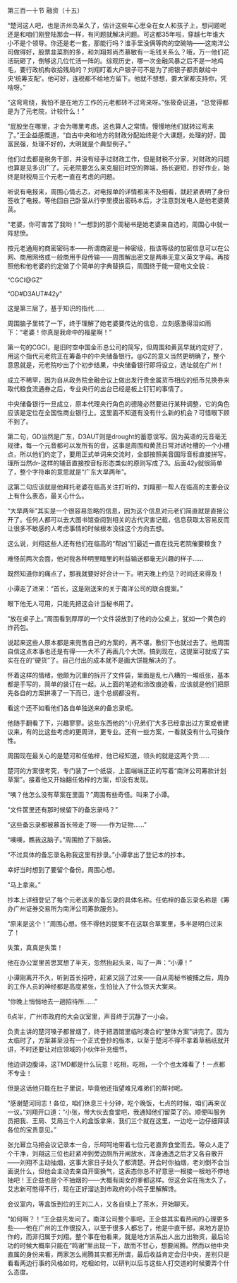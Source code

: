 

第三百一十节 融资（十五）

“楚河这人吧，也是济州岛呆久了，估计这些年心思全在女人和孩子上，想问题呢还是和咱们刚登陆那会一样，有问题就解决问题。可这都35年啦，穿越七年谁大小不是个领导。你还是老一套，那能行吗？谁手里没俩等肉的空碗呐――这南洋公司做得好，股票韭菜割的多，和刘翔郑尚杰慕敏有一毛钱关系么？哦，万一他们花活玩砸了，倒够这几位忙活一阵的。综观历史，哪一次金融风暴之后不是一地鸡毛，要行政机构收拾残局的？刘翔盯着大户银子可不是为了把银子都贡献给中央‘统筹支配’。他可好，连税都不给地方留下。他就不想想，要大家都支持你，凭啥呀。”

“这弯弯绕，我怕不是在地方工作的元老都转不过弯来呀。”张筱奇说道，“总觉得都是为了元老院，计较什么！”

“屁股坐在哪里，才会为哪里考虑。这也算人之常情。慢慢地他们就转过弯来了。”王企益感慨道，“自古中央和地方的财政分配始终是个大课题，处理的好，国富民强，处理不好的，大明就是个典型例子。”

他们过去都是税务干部，并没有经手过财政工作，但是财税不分家，对财政的问题也算是见多识广了。元老院要怎么来克服旧时空的弊端，扬长避短，抄好作业，始终是财税局三个元老一直在考虑的问题。

听说有电报来，周围心情忐忑，对电报单的详情都来不及细看，就赶紧表明了身份签收了电报。等他回自己卧室从行李里摸出密码本后，才注意到发电人是他老婆黄芪。

“老婆，你可害苦了我哟！”一想到的那个周秘书是她老婆亲自选的，周围心中就一阵悲愤。

按元老通用的商密密码本――所谓商密是一种密级，指该等级的加密信息可以在公网、商用网络或一般商用手段传输――周围解出密文是两串无意义英文字母。再按照他和他老婆的约定做了个简单的字典替换后，周围终于能一窥电文全貌：

“CGCI@GZ”

“GD#D3AUT#42y”

这是第三层了，基于知识的指代……

周围脑子里转了一下，终于理解了她老婆要传达的信息，立刻感激得泪如雨下：“老婆！你真是我命中的福星啊！”

第一句的CGCI，是旧时空中国金币总公司的简写，但周围和黄芪早就约定好了，用这个指代元老院正在筹备中的中央储备银行。@GZ的意义当然更明确了，整个意思就是，元老院吵出了个初步结果，中央储备银行即将设立，选址就在广州！

成立不稀罕，因为自从政务院金融会议上做出发行贵金属货币相应的纸币兑换券来取代粮食流通券之后，专业央行的出台已经是板上钉钉的事情了。

中央储备银行一旦成立，原本代理央行角色的德隆必然要进行某种调整，它的角色应该是定位在全国性商业银行上。这里面不知道有没有什么新的机会？可惜眼下顾不到了。

第二句，GD当然是广东，D3AUT则是drought的蓄意误写。因为英语的元音毫无规律，每一个元音都可以发所有的音，这事是周围和黄芪日常对话吐槽的一个小槽点，所以他们约定了，要用正式单词来交流时，全部按照美音国际音标直接拼写，理所当然dr-这样的辅音直接按音标形态类似的原则写成了3。后面42y就很简单了，整个字符串的意思就是“广东大旱两年”。

这第二句应该就是他拜托老婆在临高关注打听的，刘翔那一帮人在临高的主要会议上有什么表态，最关心什么。

“大旱两年”其实是一个很容易忽略的信息，因为这个信息对元老们简直就是直接公开了。任何人都可以去大图书馆查阅到相关的古代灾害记载，信息获取太容易反而让很多不敏感的人考虑事情的时候根本没往这个方向去想。

这么说，刘翔这些人还有他们在临高的“帮凶”们最近一直在找元老院催要粮食？

难怪前两次会面，他对我各种明里暗里的利益输送都毫无兴趣的样子……

既然知道你的痛点了，那我就要好好合计一下。明天晚上约见？时间还来得及！

小谭走了进来：“首长，这是刚送来的关于南洋公司的联合提案。”

眼下他无人可用，只能先把这会计当秘书用了。

“放在桌子上。”周围看到厚厚的一个文件袋放到了他的办公桌上，犹如一个黄色的炸药包。

说起来这些人原本都是来兜售自己的方案的，再不堪，敷衍下也就过去了。他周围自信这点本事也还是有得――大不了再画几个大饼。搞到现在，这提案可就成了实实在在的“硬货”了。自己付出的成本就不是画大饼能解决的了。

怀着这样的情绪，他颇为沉重的拆开了文件袋，里面是乱七八糟的一堆纸张，基本都是手写的，简单的装订在一起。从上面的笔迹和涂改痕迹看，应该就是他们把原先各自的方案拼凑了一下而已，连个总纲都没有。

看这个还不如看他们各自单独送来的备忘录呢。

他随手翻看了下，兴趣寥寥。这些东西他的“小兄弟们”大多已经拿出过方案或者建议来，有的比这些考虑的更周详，更专业。还有一些方案，一看就没有什么可操作性。

周围现在最关心的是楚河和任佑梓，他已经知道，领头的就是这两个货……

楚河的方案很考究，专门装了一个纸袋，上面端端正正的写着“南洋公司筹款计划草案”。接着他又开始翻任佑梓的方案，却没有发现。

“咦？他怎么没有草案在里面？”周围有些奇怪。叫来了小谭。

“文件筐里还有那时候留下的备忘录吗？”

“这些备忘录都被慕首长带走了呀――作为证物……”

“噢噢，瞧我这脑子。”周围拍了下脑袋。

“不过具体的备忘录名称我这里有抄录。”小谭拿出了登记本的抄本。

幸好当时想到了要留个备份。周围心想。

“马上拿来。”

抄本上详细登记了每个元老送来的备忘录的具体名称。任佑梓的备忘录名称是《筹办广州证券交易所为南洋公司筹款服务》。

“原来是这个！”周围心想。怪不得他的提案不在这联合草案里，多半是明白过来了！

失策，真真是失策！

他在办公室里苦思冥想了半天，忽然抬起头来，叫了一声：“小谭！”

小谭刚离开不久，听到首长招呼，赶紧又回了过来――自从周秘书被捕之后，周办的工作人员的神经都是高度紧张，生怕扯入了什么惊天大案来。

“你晚上悄悄地去一趟招待所……”

6点半，广州市政府的大会议室里，声音终于沉静了一小会。

负责主讲的楚河嗓子都冒烟了，终于把酒馆里临时凑合的“整体方案”讲完了。因为太临时了，方案甚至没有一个正式誊抄的版本，以至于楚河不得不拿着草稿纸就开讲，不时还要让对应领域的小伙伴补充细节。

他边讲边腹诽，这TMD都是什么玩意！吃相，吃相，一个个也太难看了！一点都不专业！

但是这话他只能在肚子里说，毕竟他还指望难兄难弟们的帮衬呢。

“感谢楚河同志！各位，咱们休息三十分钟，吃个晚饭，七点的时候，咱们再来议一议。”刘翔开口道：“小张，带大伙去食堂吧，我通知他们留菜了的。顺便叫服务员把我、王局、艾局三个人的盒饭拿来，我们三个就在这里，一边吃一边仔细拜读各位的宝贵意见。”

张允幂立马把会议记录本一合，乐呵呵地带着七位元老直奔食堂而去。等众人走了个干净，刘翔这三位也赶紧冲到旁边厕所开闸放水，浑身通透之后才又各自散开——刘翔不主动抽烟，这事大家日子处久了都清楚。开会时你抽烟，老刘倒不会当面说什么，但他会主动去亲自开窗换气，这表态你总不好意思一根接一根地不停地抽吧！王企益也是个不抽烟的——大概有闺女的爹都这样。但这会实在拖太久了，艾志新可憋得不行，现在正好溜达到市政府的小院子里解解馋。

会议室内，等盒饭到位的王刘二人，又各自续上了茶水，开始聊天。

“如何啊？！”王企益先发问了。南洋公司整个事吧，王企益其实看热闹的心理更多些――他在广州的工作很投入，以至于很多人都忘了，他是中直干部，来地方是协作的，而非归属于刘翔。整个事在他看来，就是地方派系出人出力出物资，最后论功的时候大概率只能在“鸣谢”里出现一下，故而不甘心，想要闹腾。然而以他中央直属的身份来看，两家怎么闹腾其实都无所谓，最后收益肯定会归中央，差别只是看看两边行事的风格如何，吃相如何，以研判以后与这些人打交道的时候要弄个什么态度。

